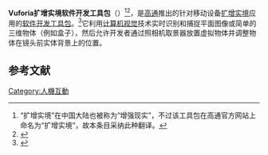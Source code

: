 '''Vuforia扩增实境软件开发工具包'''（{{lang-en|'''Vuforia Augmented Reality SDK'''}}）<ref>“扩增实境”在中国大陆也被称为“增强现实”，不过该工具包在高通官方网站上命名为“扩增实境”，故本条目采纳此种翻译。</ref><ref>{{Cite web|url=http://www.qualcomm.cn/products/augmented-reality|title=扩增实境|publisher=高通|accessdate=2014-02-10|archive-date=2015-04-25|archive-url=https://web.archive.org/web/20150425021205/http://www.qualcomm.cn/products/augmented-reality}}</ref>，是[[高通|高通]]推出的针对移动设备[[扩增实境|扩增实境]]应用的[[软件开发工具包|软件开发工具包]]。<ref>{{cite web | url=https://developer.qualcomm.com/develop/mobile-technologies/augmented-reality | title=Augmented Reality (Vuforia) | work=Qualcomm Developer Network | accessdate=2014-02-10 | archive-date=2012-03-16 | archive-url=https://web.archive.org/web/20120316150719/https://developer.qualcomm.com/develop/mobile-technologies/augmented-reality | dead-url=no }}</ref>它利用[[计算机视觉|计算机视觉]]技术实时识别和捕捉平面图像或简单的三维物体（例如盒子），然后允许开发者通过照相机取景器放置虚拟物体并调整物体在镜头前实体背景上的位置。

== 参考文献 ==
{{Reflist}}

[[Category:人機互動|Category:人機互動]]